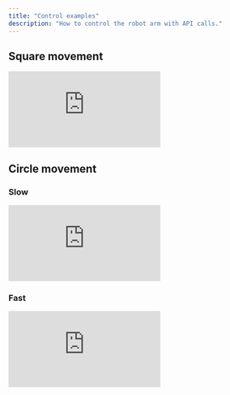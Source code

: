 ```yaml
---
title: "Control examples"
description: "How to control the robot arm with API calls."
---
```


## Square movement

<iframe 
    className="w-full aspect-video"
    src="https://www.youtube.com/embed/Rg7gGKiOXjc?si=V62aKKr3OkQDU3_f" 
    title="YouTube video player" frameborder="0" allow="accelerometer; autoplay; clipboard-write; encrypted-media; gyroscope; picture-in-picture; web-share" referrerpolicy="strict-origin-when-cross-origin" allowfullscreen>
</iframe>

## Circle movement

### Slow

<iframe 
    className="w-full aspect-video"
    src="https://www.youtube.com/embed/eR4nQTewVYk?si=RfBilA0-vYPyKlc4" 
    title="YouTube video player" frameborder="0" allow="accelerometer; autoplay; clipboard-write; encrypted-media; gyroscope; picture-in-picture; web-share" referrerpolicy="strict-origin-when-cross-origin" allowfullscreen>
</iframe>

### Fast

<iframe 
    className="w-full aspect-video"
    src="https://www.youtube.com/embed/WfYU0T2U-1c?si=1azCcJLmUeun3GKd" 
    title="YouTube video player" frameborder="0" allow="accelerometer; autoplay; clipboard-write; encrypted-media; gyroscope; picture-in-picture; web-share" referrerpolicy="strict-origin-when-cross-origin" allowfullscreen>
</iframe>
